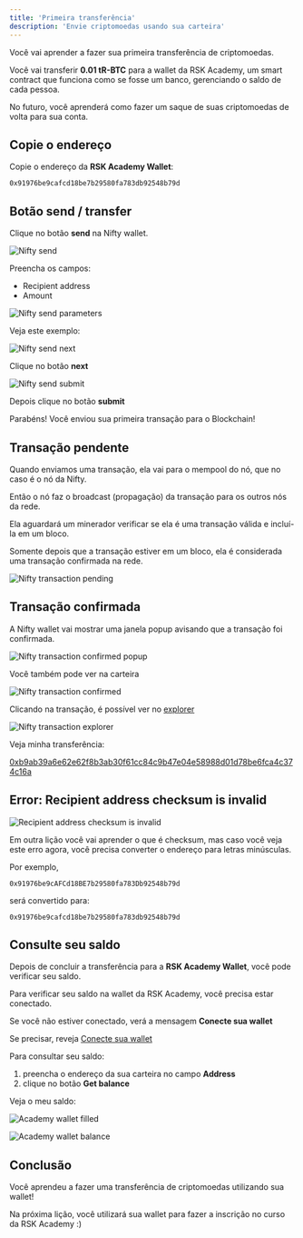 ---
title: 'Primeira transferência'
description: 'Envie criptomoedas usando sua carteira'
---

Você vai aprender a fazer sua primeira transferência de criptomoedas.

Você vai transferir **0.01 tR-BTC** para a wallet da RSK Academy, um smart contract 
que funciona como se fosse um banco, gerenciando o saldo de cada pessoa.

No futuro, você aprenderá como fazer um saque de suas criptomoedas de volta para sua conta.

## Copie o endereço

Copie o endereço da **RSK Academy Wallet**:

```
0x91976be9cafcd18be7b29580fa783db92548b79d
```

## Botão send / transfer 

Clique no botão **send** na Nifty wallet. 

![Nifty send](/img/courses/dev/01/first-transfer/image-01.png)

Preencha os campos:

- Recipient address
- Amount

![Nifty send parameters](/img/courses/dev/01/first-transfer/image-02.png)

Veja este exemplo:

![Nifty send next](/img/courses/dev/01/first-transfer/image-03.png)

Clique no botão **next**

![Nifty send submit](/img/courses/dev/01/first-transfer/image-05.png)

Depois clique no botão **submit**

Parabéns! Você enviou sua primeira transação para o Blockchain!

## Transação pendente

Quando enviamos uma transação, ela vai para o mempool do nó, que no caso é o nó da Nifty.

Então o nó faz o broadcast (propagação) da transação para os outros nós da rede.

Ela aguardará um minerador verificar se ela é uma transação válida e incluí-la em um bloco.

Somente depois que a transação estiver em um bloco, ela é considerada uma transação confirmada na rede.

![Nifty transaction pending](/img/courses/dev/01/first-transfer/image-06.png)

## Transação confirmada

A Nifty wallet vai mostrar uma janela popup avisando que a transação foi confirmada.

![Nifty transaction confirmed popup](/img/courses/dev/01/first-transfer/image-07.png)

Você também pode ver na carteira

![Nifty transaction confirmed](/img/courses/dev/01/first-transfer/image-08.png)

Clicando na transação, é possível ver no [explorer](https://explorer.testnet.rsk.co/)

![Nifty transaction explorer](/img/courses/dev/01/first-transfer/image-09.png)

Veja minha transferência:

[0xb9ab39a6e62e62f8b3ab30f61cc84c9b47e04e58988d01d78be6fca4c374c16a](https://explorer.testnet.rsk.co/tx/0xb9ab39a6e62e62f8b3ab30f61cc84c9b47e04e58988d01d78be6fca4c374c16a)

## Error: Recipient address checksum is invalid

![Recipient address checksum is invalid](/img/courses/dev/01/first-transfer/image-04.png)

Em outra lição você vai aprender o que é checksum,
mas caso você veja este erro agora, 
você precisa converter o endereço para letras minúsculas.

Por exemplo, 

`0x91976be9cAFCd18BE7b29580fa783Db92548b79d`

será convertido para:

`0x91976be9cafcd18be7b29580fa783db92548b79d`

## Consulte seu saldo

Depois de concluir a transferência para a **RSK Academy Wallet**,
você pode verificar seu saldo.

Para verificar seu saldo na wallet da RSK Academy, você precisa estar conectado.

Se você não estiver conectado, verá a mensagem **Conecte sua wallet**

Se precisar, reveja 
[Conecte sua wallet](/courses/dev/01/connecting-to-academy)

<AcademyWallet />

Para consultar seu saldo:

1. preencha o endereço da sua carteira no campo **Address** 
2. clique no botão **Get balance**

Veja o meu saldo:

![Academy wallet filled](/img/courses/dev/01/first-transfer/image-12.png)

![Academy wallet balance](/img/courses/dev/01/first-transfer/image-13.png)

## Conclusão

Você aprendeu a fazer uma transferência de criptomoedas utilizando sua wallet!

Na próxima lição, você utilizará sua wallet para fazer a inscrição no curso da RSK Academy :)
